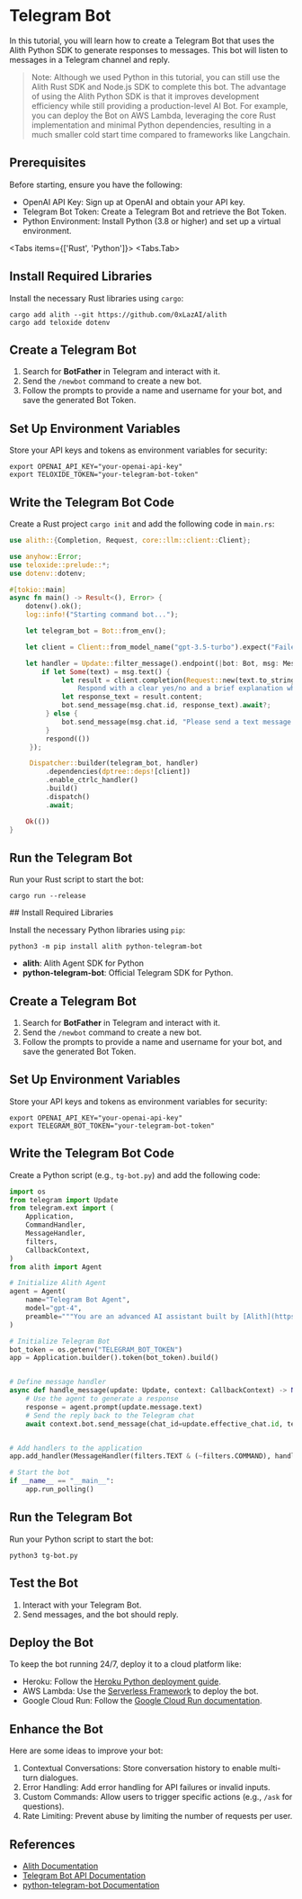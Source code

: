 
# Telegram Bot

In this tutorial, you will learn how to create a Telegram Bot that uses the Alith
Python SDK to generate responses to messages. This bot will listen to messages in a
Telegram channel and reply.

> Note: Although we used Python in this tutorial, you can still use the Alith Rust SDK
> and Node.js SDK to complete this bot. The advantage of using the Alith Python SDK is
> that it improves development efficiency while still providing a production-level AI
> Bot. For example, you can deploy the Bot on AWS Lambda, leveraging the core Rust
> implementation and minimal Python dependencies, resulting in a much smaller cold
> start time compared to frameworks like Langchain.

## Prerequisites

Before starting, ensure you have the following:

- OpenAI API Key: Sign up at OpenAI and obtain your API key.
- Telegram Bot Token: Create a Telegram Bot and retrieve the Bot Token.
- Python Environment: Install Python (3.8 or higher) and set up a virtual environment.

<Tabs items={['Rust', 'Python']}>
  <Tabs.Tab>
  <Steps>
## Install Required Libraries

Install the necessary Rust libraries using `cargo`:

```shell
cargo add alith --git https://github.com/0xLazAI/alith
cargo add teloxide dotenv
```

## Create a Telegram Bot

1. Search for **BotFather** in Telegram and interact with it.
2. Send the `/newbot` command to create a new bot.
3. Follow the prompts to provide a name and username for your bot, and save the generated Bot Token.

## Set Up Environment Variables

Store your API keys and tokens as environment variables for security:

```shell
export OPENAI_API_KEY="your-openai-api-key"
export TELOXIDE_TOKEN="your-telegram-bot-token"
```

## Write the Telegram Bot Code

Create a Rust project `cargo init` and add the following code in `main.rs`:

```rust
use alith::{Completion, Request, core::llm::client::Client};

use anyhow::Error;
use teloxide::prelude::*;
use dotenv::dotenv;

#[tokio::main]
async fn main() -> Result<(), Error> {
    dotenv().ok();
    log::info!("Starting command bot...");

    let telegram_bot = Bot::from_env();

    let client = Client::from_model_name("gpt-3.5-turbo").expect("Failed to create LLM");

    let handler = Update::filter_message().endpoint(|bot: Bot, msg: Message, mut client: Client| async move {
        if let Some(text) = msg.text() {
             let result = client.completion(Request::new(text.to_string(), r#"You are a spam detector here to assist the user in identifying spam messages.
                 Respond with a clear yes/no and a brief explanation why."#.to_string())).await.unwrap();
             let response_text = result.content;
             bot.send_message(msg.chat.id, response_text).await?;
         } else {
             bot.send_message(msg.chat.id, "Please send a text message to check for spam.").await?;
         }
         respond(())
     });

     Dispatcher::builder(telegram_bot, handler)
         .dependencies(dptree::deps![client])
         .enable_ctrlc_handler()
         .build()
         .dispatch()
         .await;

    Ok(())
}
```

## Run the Telegram Bot

Run your Rust script to start the bot:

```shell
cargo run --release
```

</Steps>
  </Tabs.Tab>
  <Tabs.Tab>
  <Steps>
## Install Required Libraries

Install the necessary Python libraries using `pip`:

```shell
python3 -m pip install alith python-telegram-bot
```

- **alith**: Alith Agent SDK for Python
- **python-telegram-bot**: Official Telegram SDK for Python.

## Create a Telegram Bot

1. Search for **BotFather** in Telegram and interact with it.
2. Send the `/newbot` command to create a new bot.
3. Follow the prompts to provide a name and username for your bot, and save the generated Bot Token.

## Set Up Environment Variables

Store your API keys and tokens as environment variables for security:

```shell
export OPENAI_API_KEY="your-openai-api-key"
export TELEGRAM_BOT_TOKEN="your-telegram-bot-token"
```

## Write the Telegram Bot Code

Create a Python script (e.g., `tg-bot.py`) and add the following code:

```python
import os
from telegram import Update
from telegram.ext import (
    Application,
    CommandHandler,
    MessageHandler,
    filters,
    CallbackContext,
)
from alith import Agent

# Initialize Alith Agent
agent = Agent(
    name="Telegram Bot Agent",
    model="gpt-4",
    preamble="""You are an advanced AI assistant built by [Alith](https://github.com/0xLazAI/alith).""",
)

# Initialize Telegram Bot
bot_token = os.getenv("TELEGRAM_BOT_TOKEN")
app = Application.builder().token(bot_token).build()


# Define message handler
async def handle_message(update: Update, context: CallbackContext) -> None:
    # Use the agent to generate a response
    response = agent.prompt(update.message.text)
    # Send the reply back to the Telegram chat
    await context.bot.send_message(chat_id=update.effective_chat.id, text=response)


# Add handlers to the application
app.add_handler(MessageHandler(filters.TEXT & (~filters.COMMAND), handle_message))

# Start the bot
if __name__ == "__main__":
    app.run_polling()

```

## Run the Telegram Bot

Run your Python script to start the bot:

```shell
python3 tg-bot.py
```

</Steps>
  </Tabs.Tab>
</Tabs>

## Test the Bot

1. Interact with your Telegram Bot.
2. Send messages, and the bot should reply.

## Deploy the Bot

To keep the bot running 24/7, deploy it to a cloud platform like:

- Heroku: Follow the [Heroku Python deployment guide](https://devcenter.heroku.com/articles/getting-started-with-python).
- AWS Lambda: Use the [Serverless Framework](https://www.serverless.com/) to deploy the bot.
- Google Cloud Run: Follow the [Google Cloud Run documentation](https://cloud.google.com/run/docs/quickstarts/build-and-deploy).

## Enhance the Bot

Here are some ideas to improve your bot:

1. Contextual Conversations: Store conversation history to enable multi-turn dialogues.
2. Error Handling: Add error handling for API failures or invalid inputs.
3. Custom Commands: Allow users to trigger specific actions (e.g., `/ask` for questions).
4. Rate Limiting: Prevent abuse by limiting the number of requests per user.

## References

- [Alith Documentation](https://alith.lazai.network/docs)
- [Telegram Bot API Documentation](https://core.telegram.org/bots/api)
- [python-telegram-bot Documentation](https://docs.python-telegram-bot.org/en/stable/)
